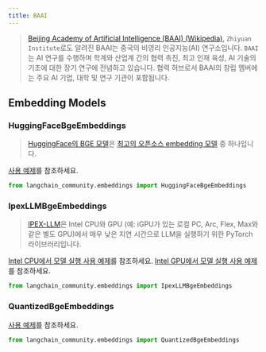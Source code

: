 ```yaml
---
title: BAAI
---
```


>[Beijing Academy of Artificial Intelligence (BAAI) (Wikipedia)](https://en.wikipedia.org/wiki/Beijing_Academy_of_Artificial_Intelligence),
> `Zhiyuan Institute`로도 알려진 BAAI는 중국의 비영리 인공지능(AI) 연구소입니다. 
> `BAAI`는 AI 연구를 수행하며 학계와 산업계 간의 협력 촉진, 최고 인재 육성, 
> AI 기술의 기초에 대한 장기 연구에 전념하고 있습니다. 협력 허브로서 BAAI의 
> 창립 멤버에는 주요 AI 기업, 대학 및 연구 기관이 포함됩니다.


## Embedding Models

### HuggingFaceBgeEmbeddings

>[HuggingFace의 BGE 모델](https://huggingface.co/BAAI/bge-large-en-v1.5)은 
> [최고의 오픈소스 embedding 모델](https://huggingface.co/spaces/mteb/leaderboard) 중 하나입니다.

[사용 예제](/oss/integrations/text_embedding/bge_huggingface)를 참조하세요.

```python
from langchain_community.embeddings import HuggingFaceBgeEmbeddings
```

### IpexLLMBgeEmbeddings

>[IPEX-LLM](https://github.com/intel-analytics/ipex-llm)은 Intel CPU와 GPU
> (예: iGPU가 있는 로컬 PC, Arc, Flex, Max와 같은 별도 GPU)에서 매우 낮은 지연 시간으로 
> LLM을 실행하기 위한 PyTorch 라이브러리입니다.

[Intel CPU에서 모델 실행 사용 예제](/oss/integrations/text_embedding/ipex_llm)를 참조하세요.
[Intel GPU에서 모델 실행 사용 예제](/oss/integrations/text_embedding/ipex_llm_gpu)를 참조하세요.

```python
from langchain_community.embeddings import IpexLLMBgeEmbeddings
```

### QuantizedBgeEmbeddings

[사용 예제](/oss/integrations/text_embedding/itrex)를 참조하세요.

```python
from langchain_community.embeddings import QuantizedBgeEmbeddings
```
